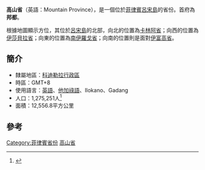 {{Infobox settlement
| name                    = Mountain Province
| official_name           = <!-- Province of Mountain Province (according to the official website) -->
| native_name             = 
| other_name              = 
| settlement_type         = {{PH wikidata|settlement_type}}
| image_skyline           = Maligcong Rice Terraces.jpg
| image_caption           = Overlooking the Maligcong Rice Terraces in {{tsl|en|Bontoc, Mountain Province||Bontoc}}
| image_flag              = {{PH wikidata|image_flag}}
| image_seal              = {{PH wikidata|image_seal}}
| image_shield            = 
| image_map               = {{PH wikidata|image_map}}
| map_caption             = 在菲律宾的位置
| subdivision_type        = [[世界政區索引|国家]]
| subdivision_name        = {{PH wikidata|country}}
| subdivision_type1       = [[大區_(菲律賓)|大区]]
| subdivision_name1       = [[科迪勒拉行政區|科迪勒拉行政區]]
| established_title       = 成立
| established_date        = 1908年
| seat_type               = 首府
| seat                    = {{PH wikidata|seat}}
| leader_party            = 
| leader_title            = 首长
| leader_name             = Bonifacio C. Lacwasan Jr.
| leader_title1           = 副首长
| leader_name1            = Francis O. Taulif
| leader_title2           = [[菲律賓眾議院|众议员]] 
| leader_name2           =  Maximo Y. Dalug Jr.
| area_footnotes          = <ref name=nscblist>{{cite web |title=List of Provinces |url=http://www.nscb.gov.ph/activestats/psgc/listprov.asp |work=PSGC Interactive |publisher=National Statistical Coordination Board |access-date=23 December 2013 |location=Makati, Philippines}}</ref>
| area_total_km2          = {{PH wikidata|area}}
| area_rank               = 58th out of 81
| elevation_max_m         = 2,310
| elevation_max_point     = {{tsl|en|Mount Data||Mount Data}}
| population_footnotes    = {{PH census|current|CAR}}
| population_total        = {{PH wikidata|population_total}}
| population_as_of        = 2015
| population_rank         = 76th out of 81
|population_est       = 156,988<ref>{{cite web|date=August 27, 2020|title=POPULATION PROJECTIONS BY REGION, PROVINCE, CITIES AND MUNICIPALITIES, 2020-2025|url=https://www.doh.gov.ph/node/15619|access-date=October 16, 2020|work=www.doh.gov.ph|publisher=Department of Health}}</ref>
|pop_est_as_of          = 2020
| population_density_km2  = auto
| population_density_rank = 75th out of 81
| demographics_type1      = Divisions
| demographics1_title1    = {{tsl|en|Cities of the Philippines||Independent cities}}
| demographics1_info1     = 0
| demographics1_title2    = {{tsl|en|Cities of the Philippines||Component cities}}
| demographics1_info2     = 0
| demographics1_title3    = {{tsl|en|Municipalities of the Philippines||Municipalities}}
| demographics1_info3     =10
| demographics1_title4    = [[描籠涯|Barangay]]s
| demographics1_info4     = {{tsl|en|List of barangays in Mountain Province||144}}
| demographics1_title5    = [[菲律賓眾議院|Districts]]
| demographics1_info5     = {{tsl|en|Legislative district of Mountain Province||Lone district of Mountain Province}}
| timezone                = [[菲律賓標準時間|PHT]]
| utc_offset              = +8
| postal_code_type        = {{tsl|en|List of ZIP codes in the Philippines||ZIP code}}
| postal_code             = {{PH wikidata|postal_code}}
| area_code_type          = {{areacodestyle}}
| area_code               = {{PH wikidata|area_code}}
| iso_code                = {{PH wikidata|iso_code}}
| blank_name_sec1         = 使用语言
| blank_info_sec1         = {{hlist | {{tsl|en|Bontoc language||Bontoc}} | {{tsl|en|Kankana-ey language||Kankana-ey}} | [[伊洛卡诺语|伊洛卡诺语]] | [[他加祿語|他加祿語]] | [[英语|英语]] }}
| website                 = {{PH wikidata|website}}
}}
'''高山省'''（英語：Mountain Province），是一個位於[[菲律賓|菲律賓]][[呂宋島|呂宋島]]的省份。首府為'''邦都'''。

根據地圖顯示方位，其位於[[呂宋島|呂宋島]]的北部，向北的位置為[[卡林阿省|卡林阿省]]；向西的位置為[[伊莎貝拉省|伊莎貝拉省]]；向東的位置為[[南伊羅戈省|南伊羅戈省]]；向南的位置則是面對[[伊富高省|伊富高省]]。

==簡介==
*隸屬地區：[[科迪勒拉行政區|科迪勒拉行政區]]
*時區：GMT+8
*使用語言：[[英語|英語]]、[[他加祿語|他加祿語]]、Ilokano、Gadang
*人口：1,275,251人<ref>{{cite web|title=Population and Annual Growth Rates for Region, Provinces and Highly Urbanized Cities  Based on Censuses 1995, 2000 and 2007|url=http://www.census.gov.ph/data/census2007/index.html|work=2007 Census|publisher=National Statistics Office|accessdate=16 July 2011}}</ref>
*面積：12,556.8平方公里

==參考==
{{reflist}}

{{菲律賓行政區劃|nocat}}
{{normdaten}}
{{Philippines-geo-stub}}

[[Category:菲律賓省份|Category:菲律賓省份]]
[[Category:高山省|]]